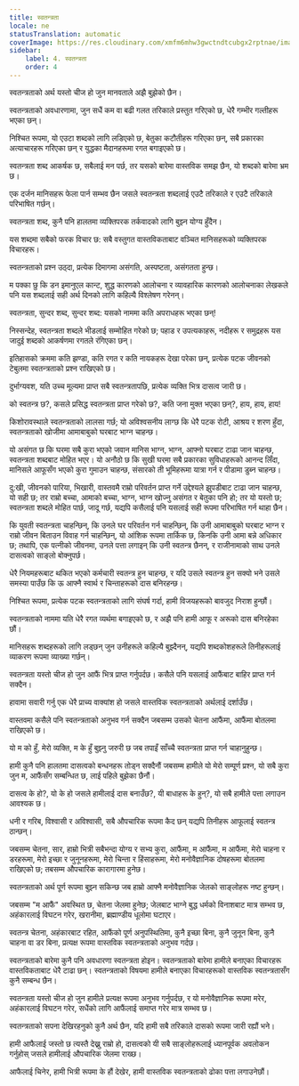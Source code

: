 ```yaml
---
title: स्वतन्त्रता
locale: ne
statusTranslation: automatic
coverImage: https://res.cloudinary.com/xmfm6mhw3gwctndtcubgx2rptnae/image/upload/v1741354419/small_cover_la_gran_rebelion_28716e29d2.webp
sidebar:
    label: 4. स्वतन्त्रता
    order: 4
---
```

स्वतन्त्रताको अर्थ यस्तो चीज हो जुन मानवताले अझै बुझेको छैन।

स्वतन्त्रताको अवधारणामा, जुन सधैं कम वा बढी गलत तरिकाले प्रस्तुत गरिएको छ, धेरै गम्भीर गल्तीहरू भएका छन्।

निश्चित रूपमा, यो एउटा शब्दको लागि लडिएको छ, बेतुका कटौतीहरू गरिएका छन्, सबै प्रकारका अत्याचारहरू गरिएका छन् र युद्धका मैदानहरूमा रगत बगाइएको छ।

स्वतन्त्रता शब्द आकर्षक छ, सबैलाई मन पर्छ, तर यसको बारेमा वास्तविक समझ छैन, यो शब्दको बारेमा भ्रम छ।

एक दर्जन मानिसहरू फेला पार्न सम्भव छैन जसले स्वतन्त्रता शब्दलाई एउटै तरिकाले र एउटै तरिकाले परिभाषित गर्छन्।

स्वतन्त्रता शब्द, कुनै पनि हालतमा व्यक्तिपरक तर्कवादको लागि बुझ्न योग्य हुँदैन।

यस शब्दमा सबैको फरक विचार छ: सबै वस्तुगत वास्तविकताबाट वञ्चित मानिसहरूको व्यक्तिपरक विचारहरू।

स्वतन्त्रताको प्रश्न उठ्दा, प्रत्येक दिमागमा असंगति, अस्पष्टता, असंगतता हुन्छ।

म पक्का छु कि डन इमानुएल कान्ट, शुद्ध कारणको आलोचना र व्यावहारिक कारणको आलोचनाका लेखकले पनि यस शब्दलाई सही अर्थ दिनको लागि कहिल्यै विश्लेषण गरेनन्।

स्वतन्त्रता, सुन्दर शब्द, सुन्दर शब्द: यसको नाममा कति अपराधहरू भएका छन्!

निस्सन्देह, स्वतन्त्रता शब्दले भीडलाई सम्मोहित गरेको छ; पहाड र उपत्यकाहरू, नदीहरू र समुद्रहरू यस जादुई शब्दको आकर्षणमा रगतले रंगिएका छन्।

इतिहासको क्रममा कति झण्डा, कति रगत र कति नायकहरू देखा परेका छन्, प्रत्येक पटक जीवनको टेबुलमा स्वतन्त्रताको प्रश्न राखिएको छ।

दुर्भाग्यवश, यति उच्च मूल्यमा प्राप्त सबै स्वतन्त्रतापछि, प्रत्येक व्यक्ति भित्र दासत्व जारी छ।

को स्वतन्त्र छ?, कसले प्रसिद्ध स्वतन्त्रता प्राप्त गरेको छ?, कति जना मुक्त भएका छन्?, हाय, हाय, हाय!

किशोरावस्थाले स्वतन्त्रताको लालसा गर्छ; यो अविश्वसनीय लाग्छ कि धेरै पटक रोटी, आश्रय र शरण हुँदा, स्वतन्त्रताको खोजीमा आमाबाबुको घरबाट भाग्न चाहन्छ।

यो असंगत छ कि घरमा सबै कुरा भएको जवान मानिस भाग्न, भाग्न, आफ्नो घरबाट टाढा जान चाहन्छ, स्वतन्त्रता शब्दबाट मोहित भएर। यो अनौठो छ कि सुखी घरमा सबै प्रकारका सुविधाहरूको आनन्द लिँदा, मानिसले आफूसँग भएको कुरा गुमाउन चाहन्छ, संसारको ती भूमिहरूमा यात्रा गर्न र पीडामा डुब्न चाहन्छ।

दु:खी, जीवनको पारिया, भिखारी, वास्तवमै राम्रो परिवर्तन प्राप्त गर्ने उद्देश्यले झुपडीबाट टाढा जान चाहन्छ, यो सही छ; तर राम्रो बच्चा, आमाको बच्चा, भाग्न, भाग्न खोज्नु असंगत र बेतुका पनि हो; तर यो यस्तो छ; स्वतन्त्रता शब्दले मोहित पार्छ, जादू गर्छ, यद्यपि कसैलाई पनि यसलाई सही रूपमा परिभाषित गर्न थाहा छैन।

कि युवती स्वतन्त्रता चाहन्छिन्, कि उनले घर परिवर्तन गर्न चाहन्छिन्, कि उनी आमाबाबुको घरबाट भाग्न र राम्रो जीवन बिताउन विवाह गर्न चाहन्छिन्, यो आंशिक रूपमा तार्किक छ, किनकि उनी आमा बन्ने अधिकार छ; तथापि, एक पत्नीको जीवनमा, उनले पत्ता लगाइन् कि उनी स्वतन्त्र छैनन्, र राजीनामाको साथ उनले दासत्वको साङ्लो बोक्नुपर्छ।

धेरै नियमहरूबाट थकित भएको कर्मचारी स्वतन्त्र हुन चाहन्छ, र यदि उसले स्वतन्त्र हुन सक्यो भने उसले समस्या पाउँछ कि ऊ आफ्नै स्वार्थ र चिन्ताहरूको दास बनिरहन्छ।

निश्चित रूपमा, प्रत्येक पटक स्वतन्त्रताको लागि संघर्ष गर्दा, हामी विजयहरूको बावजुद निराश हुन्छौं।

स्वतन्त्रताको नाममा यति धेरै रगत व्यर्थमा बगाइएको छ, र अझै पनि हामी आफू र अरूको दास बनिरहेका छौं।

मानिसहरू शब्दहरूको लागि लड्छन् जुन उनीहरूले कहिल्यै बुझ्दैनन्, यद्यपि शब्दकोशहरूले तिनीहरूलाई व्याकरण रूपमा व्याख्या गर्छन्।

स्वतन्त्रता यस्तो चीज हो जुन आफैं भित्र प्राप्त गर्नुपर्दछ। कसैले पनि यसलाई आफैंबाट बाहिर प्राप्त गर्न सक्दैन।

हावामा सवारी गर्नु एक धेरै प्राच्य वाक्यांश हो जसले वास्तविक स्वतन्त्रताको अर्थलाई दर्शाउँछ।

वास्तवमा कसैले पनि स्वतन्त्रताको अनुभव गर्न सक्दैन जबसम्म उसको चेतना आफैंमा, आफैंमा बोतलमा राखिएको छ।

यो म को हुँ, मेरो व्यक्ति, म के हुँ बुझ्नु जरुरी छ जब तपाइँ साँच्चै स्वतन्त्रता प्राप्त गर्न चाहानुहुन्छ।

हामी कुनै पनि हालतमा दासत्वको बन्धनहरू तोड्न सक्दैनौं जबसम्म हामीले यो मेरो सम्पूर्ण प्रश्न, यो सबै कुरा जुन म, आफैंसँग सम्बन्धित छ, लाई पहिले बुझेका छैनौं।

दासत्व के हो?, यो के हो जसले हामीलाई दास बनाउँछ?, यी बाधाहरू के हुन्?, यो सबै हामीले पत्ता लगाउन आवश्यक छ।

धनी र गरिब, विश्वासी र अविश्वासी, सबै औपचारिक रूपमा कैद छन् यद्यपि तिनीहरू आफूलाई स्वतन्त्र ठान्छन्।

जबसम्म चेतना, सार, हाम्रो भित्री सबैभन्दा योग्य र सभ्य कुरा, आफैंमा, म आफैंमा, म आफैंमा, मेरो चाहना र डरहरूमा, मेरो इच्छा र जुनूनहरूमा, मेरो चिन्ता र हिंसाहरूमा, मेरो मनोवैज्ञानिक दोषहरूमा बोतलमा राखिएको छ; तबसम्म औपचारिक कारागारमा हुनेछ।

स्वतन्त्रताको अर्थ पूर्ण रूपमा बुझ्न सकिन्छ जब हाम्रो आफ्नै मनोवैज्ञानिक जेलको साङ्लोहरू नष्ट हुन्छन्।

जबसम्म "म आफैं" अवस्थित छ, चेतना जेलमा हुनेछ; जेलबाट भाग्ने बुद्ध धर्मको विनाशबाट मात्र सम्भव छ, अहंकारलाई विघटन गरेर, खरानीमा, ब्रह्माण्डीय धूलोमा घटाएर।

स्वतन्त्र चेतना, अहंकारबाट रहित, आफैंको पूर्ण अनुपस्थितिमा, कुनै इच्छा बिना, कुनै जुनून बिना, कुनै चाहना वा डर बिना, प्रत्यक्ष रूपमा वास्तविक स्वतन्त्रताको अनुभव गर्दछ।

स्वतन्त्रताको बारेमा कुनै पनि अवधारणा स्वतन्त्रता होइन। स्वतन्त्रताको बारेमा हामीले बनाएका विचारहरू वास्तविकताबाट धेरै टाढा छन्। स्वतन्त्रताको विषयमा हामीले बनाएका विचारहरूको वास्तविक स्वतन्त्रतासँग कुनै सम्बन्ध छैन।

स्वतन्त्रता यस्तो चीज हो जुन हामीले प्रत्यक्ष रूपमा अनुभव गर्नुपर्दछ, र यो मनोवैज्ञानिक रूपमा मरेर, अहंकारलाई विघटन गरेर, सधैंको लागि आफैंलाई समाप्त गरेर मात्र सम्भव छ।

स्वतन्त्रताको सपना देखिरहनुको कुनै अर्थ छैन, यदि हामी सबै तरिकाले दासको रूपमा जारी रह्यौं भने।

हामी आफैलाई जस्तो छ त्यस्तै देख्नु राम्रो हो, दासत्वको यी सबै साङ्लोहरूलाई ध्यानपूर्वक अवलोकन गर्नुहोस् जसले हामीलाई औपचारिक जेलमा राख्छ।

आफैलाई चिनेर, हामी भित्री रूपमा के हौं देखेर, हामी वास्तविक स्वतन्त्रताको ढोका पत्ता लगाउनेछौं।

